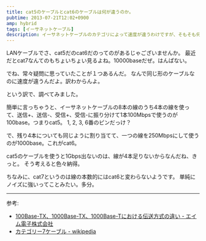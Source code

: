 ```yaml
---
title: cat5のケーブルとcat6のケーブルは何が違うのか。
pubtime: 2013-07-21T12:02+0900
amp: hybrid
tags: [イーサネットケーブル]
description: イーサネットケーブルのカテゴリによって速度が違うわけですが、そもそも何故同じ形のケーブルで速度の違いが出てくるのかを調べてみました。
---
```


LANケーブルでさ、cat5だのcat6だのってのがあるじゃございませんか。
最近だとcat7なんてのもちょいちょい見るよね。10000baseだぜ。はんぱない。

でね、常々疑問に思っていたことが１つあるんだ。
なんで同じ形のケーブルなのに速度が違うんだよ。訳わからんよ。

という訳で、調べてみました。

簡単に言っちゃうと、イーサネットケーブルの8本の線のうち4本の線を使って、送信+、送信-、受信+、受信-に振り分けて1本100Mbpsで使うのが100base。つまりcat5。
1, 2, 3, 6番のピンだっけ？

で、残り4本についても同じように割り当てて、一つの線を250Mbpsにして使うのが1000base。これがcat6。

cat5のケーブルを使うと1Gbps出ないのは、線が4本足りないからなんだね、きっと。
そう考えると色々納得。

ちなみに、cat7というのは線の本数的にはcat6と変わらないようです。
単純にノイズに強いってことみたい。多分。

---

参考:
- [100Base-TX、1000Base-TX、1000Base-Tにおける伝送方式の違い - エイム電子株式会社](http://www.aim-ele.co.jp/tech/metal-tech6/)
- [カテゴリー7ケーブル - wikipedia](http://ja.wikipedia.org/wiki/%E3%82%AB%E3%83%86%E3%82%B4%E3%83%AA%E3%83%BC7%E3%82%B1%E3%83%BC%E3%83%96%E3%83%AB)
